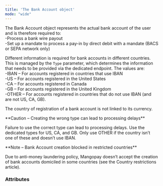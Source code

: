 ```yaml
---
title: 'The Bank Account object'
mode: "wide"
---
```


  

The Bank Account object represents the actual bank account of the user and is therefore required to:  
-Process a bank wire payout  
-Set up a mandate to process a pay-in by direct debit with a mandate (BACS or SEPA network only)  

Different information is required for bank accounts in different countries. This is managed by the `Type` parameter, which determines the information that needs to be provided via the dedicated endpoint. The values are:   
-IBAN – For accounts registered in countries that use IBAN   
-US – For accounts registered in the United States   
-CA – For accounts registered in Canada  
-GB – For accounts registered in the United Kingdom  
-OTHER – For accounts registered in countries that do not use IBAN (and are not US, CA, GB).  

The country of registration of a bank account is not linked to its currency.  

<Warning>  
**Caution – Creating the wrong type can lead to processing delays** 
  
Failure to use the correct type can lead to processing delays. Use the dedicated types for US, CA, and GB. Only use OTHER if the country isn’t one of these and doesn’t use IBAN.  
</Warning>  

<Note>  
**Note – Bank Account creation blocked in restricted countries** 
  
Due to anti-money laundering policy, Mangopay doesn’t accept the creation of bank accounts domiciled in some countries (see the Country restrictions article).  
</Note>  

### Attributes  

<OwnerAddress />  

<OwnerName />  

<Tag2 />  

<IBAN />  

<AccountNumber />  

<BIC />  

<ABA />  

<DepositAccountType />  

<InstitutionNumber />  

<BranchCode />  

<BankName />  

<SortCode />  

<Country1 />  

<UserId />  

<Type1 />  

<Id />  

<CreationDate />  

<Active />